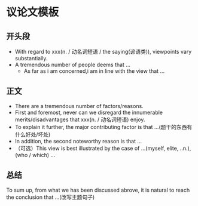 # 议论文模板

## 开头段

- With regard to xxx(n. / 动名词短语 / the saying(谚语类)), viewpoints vary substantially.
- A tremendous number of people deems that ...
  - As far as i am concerned,i am in line with the view that ...

## 正文

- There are a tremendous number of factors/reasons.
- First and foremost, never can we disregard the innumerable merits/disadvantages that xxx(n. / 动名词短语) enjoy.
- To explain it further, the major contributing factor is that ...(题干的东西有什么好处/坏处)
- In addition, the second noteworthy reason is that ...
- （可选）This view is best illustrated by the case of ...(myself, elite, ..n.), (who / which) ...

## 总结

To sum up, from what we has been discussed abrove, it is natural to reach the conclusion that ...(改写主题句子)

